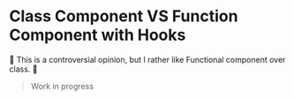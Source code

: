 # Class Component VS Function Component with Hooks

🚨 This is a controversial opinion, but I rather like Functional component over class. 😬

> Work in progress
